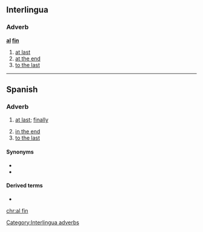 ==Interlingua==

===Adverb===
'''[[al]] [[fin]]'''

# [[at last]]
# [[at the end]]
# [[to the last]]

[[Category:Interlingua adverbs]]

----

==Spanish==

===Adverb===
{{es-adv|head=[[al]] [[fin]]}}

# {{lb|es|idiomatic}} [[at last]]; [[finally]]
# [[in the end]]
# [[to the last]]

====Synonyms====
* {{l|es|finalmente}}
* {{l|es|al la final}}

====Derived terms====
* {{l|es|al fin y al cabo}}

[[chr:al fin]]